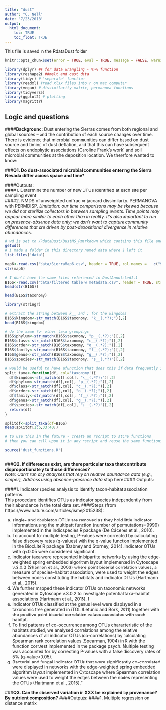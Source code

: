 ```yaml
---
title: "dust"
author: "C. Nell"
date: "7/23/2018"
output: 
  html_document:
    toc: TRUE
    toc_float: TRUE
---
```


This file is saved in the RdataDust folder  

```r
knitr::opts_chunk$set(error = TRUE, eval = TRUE, message = FALSE, warning = FALSE)
```

```r
library(dplyr) ## for data wrangling - %>% function
library(reshape2) ##melt and cast data
library(tidyr) # 'separate' function
library(readxl) #read xlsx files into r on mac computer
library(vegan) # dissimilarity matrix, permanova functions
library(tidyverse)
library(ggplot2) # plotting
library(magrittr)
```
## Logic and questions  

####**Background:** Dust entering the Sierras comes from both regional and global sources -- and the contribution of each source changes over time. There is evidence that microbial communities can differ based on dust source and timing of dust deflation, and that this can have subsequent effects on endophytic associations (Caroline Frank’s work) and soil microbial communities at the deposition location. We therefore wanted to know:  
  
###**Q1. Do dust-associated microbial communities entering the Sierra Nevada differ across space and time?**   

####Outputs:   
####1. Determine the number of new OTUs identified at each site per sampling event  
####2. NMDS of unweighted unifrac or jaccard dissimilarity. PERMANOVA with PERMDISP. 
*Limitation: our time comparisons may be skewed because we did not sterilize collectors in between sampling events. Time points may appear more similar to each other than in reality. It’s also important to run on presence-absence data only; we don’t want to capture community differences that are driven by post-depositional divergence in relative abundances.*  

```r
# wd is set to /RdataDust/DustMS_Rmarkdown which contains this file and all other linked files (or should)
getwd()
# i made a folder in this directory named data where I left it
list.files('data')

map6<-read.csv("data/SierraMap6.csv", header = TRUE, col.names =   c("SampleID","BarcodeSequence","LinkerPrimerSequence","Year","Month","SiteCode","RepNum","SiteRep","Site","Elevation","DateCode","DescName","Description"))
str(map6)
```

```r
# I don't have the same files referenced in DustAnnotated1.1
B16S<-read.csv("data/filtered_table_w_metadata.csv", header = TRUE, stringsAsFactors = FALSE)
head(str(B16S))
```  
```r
head(B16S$taxonomy)

library(stringr)

# extract the string between k__ and ; for the kingdoms
B16S$kingdom<-str_match(B16S$taxonomy, "k__(.*?);")[,2]
head(B16S$kingdom)

# do the same for other taxa groupings 
B16S$phylum<-str_match(B16S$taxonomy, "p__(.*?);")[,2]
B16S$class<-str_match(B16S$taxonomy, "c__(.*?);")[,2]
B16S$order<-str_match(B16S$taxonomy, "o__(.*?);")[,2]
B16S$family<-str_match(B16S$taxonomy, "f__(.*?);")[,2]
B16S$genus<-str_match(B16S$taxonomy, "g__(.*?);")[,2]
B16S$species<-str_match(B16S$taxonomy, "s__(.*?)")[,2]

```
```r
# would be useful to have afunction that does this if data frequently in same format
split_taxa<-function(df, col='taxonomy'){
  df$kingdom<-str_match(df[,col], "k__(.*?);")[,2]
  df$phylum<-str_match(df[,col], "p__(.*?);")[,2]
  df$class<-str_match(df[,col], "c__(.*?);")[,2]
  df$order<-str_match(df[,col], "o__(.*?);")[,2]
  df$family<-str_match(df[,col], "f__(.*?);")[,2]
  df$genus<-str_match(df[,col], "g__(.*?);")[,2]
  df$species<-str_match(df[,col], "s__(.*?)")[,2]
  return(df)
}

splitdf<-split_taxa(df=B16S)
head(splitdf[1:5,33:40])

```  
```r
# to use this in the future - create an rscript to store functions 
# then you can call upon it in any rscript and reuse the same functions without copy/pasting 

source('dust_functions.R')

```

```r



```

###**Q2. If differences exist, are there particular taxa that contribute disproportionately to those differences?**   
*Note: Can’t run any analyses that rely on relative abundance data (e.g., simper), Address using absence-presence data* 
stop here
#### Outputs:  

####1. Indicator species analysis to identify taxon-habitat association patterns.  
This procedure identifies OTUs as indicator species independently from their abundance in the total data set. 
####Steps (from https://www.nature.com/articles/ismej2015238):   

  a. single- and doubleton OTUs are removed as they hold little indicator informationusing the multipatt function (number of permutations=9999) implemented in the indicspecies R package (De Cáceres et al., 2010). 
  b. To account for multiple testing, P-values were corrected by calculating false discovery rates (q-values) with the q-value function implemented in the BiocLite R package (Dabney and Storney, 2014). Indicator OTUs with q<0.05 were considered significant. 
  c. Indicator taxa were represented in bipartite networks by using the edge-weighted spring embedded algorithm layout implemented in Cytoscape v.3.0.2 (Shannon et al., 2003) where point biserial correlation values, a measure of species–habitat association, were used to weight the edges between nodes constituting the habitats and indicator OTUs (Hartmann et al., 2015). 
  d. We further mapped these indicator OTUs on taxonomic networks generated in Cytoscape v.3.0.2 to investigate potential taxa–habitat associations (Hartmann et al., 2015). I
  e. Indicator OTUs classified at the genus level were displayed in a taxonomic tree generated in iTOL (Letunic and Bork, 2011) together with the positive point biserial correlation values associated with each habitat.  
  f. To find patterns of co-occurrence among OTUs characteristic of the habitats studied, we analysed correlations among the relative abundances of all indicator OTUs (co-correlations) by calculating Spearman rank correlation values (Spearman, 1904) in R with the function corr.test implemented in the package psych. Multiple testing was accounted for by correcting P-values with a false discovery rates of 5% (q-value<0.05).  
  g. Bacterial and fungal indicator OTUs that were significantly co-correlated were displayed in networks with the edge-weighted spring embedded algorithm layout implemented in Cytoscape where Spearman correlation values were used to weight the edges between the nodes representing the OTUs (Hartmann et al., 2015).”   

###**Q3. Can the observed variation in XXX be explained by provenance? By nutrient composition?**
####Outputs: 
####1. Multiple regression on distance matrix  

